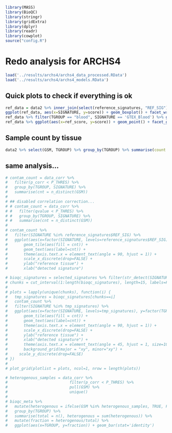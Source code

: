 ```r
library(MASS)
library(BioQC)
library(stringr)
library(gridExtra)
library(dplyr)
library(readr)
library(cowplot)
source("config.R")
```
# Redo analysis for ARCHS4

```r
load('../results/archs4/archs4_data_processed.RData')
load('../results/archs4/archs4_models.RData')
```

## Quick plots to check if everything is ok
```r
ref_data = data2 %>% inner_join(select(reference_signatures, "REF_SIG"), by=c("SIGNATURE"="REF_SIG"))
ggplot(ref_data, aes(x=SIGNATURE, y=score)) + geom_boxplot() + facet_wrap(~TGROUP) + theme(axis.text.x = element_text(angle = 45, hjust = 1))
ref_data %>% filter(TGROUP == "blood", SIGNATURE == 'GTEX_Blood') %>% ggplot(aes(x=score)) + geom_histogram()
ref_data %>% ggplot(aes(x=ref_score, y=score)) + geom_point() + facet_grid(REF_SIG ~ SIGNATURE, scales="free")
```

## Sample count by tissue
```r
data2 %>% select(GSM, TGROUP) %>% group_by(TGROUP) %>% summarise(count = n_distinct(GSM))
```


## same analysis...
```r
# contam_count = data_corr %>%
#   filter(p_corr < P_THRES) %>%
#   group_by(TGROUP, SIGNATURE) %>%
#   summarise(cnt = n_distinct(GSM))
#
# ## disabled correlation correction...
# # contam_count = data_corr %>%
# #   filter(qvalue < P_THRES) %>%
# #   group_by(TGROUP, SIGNATURE) %>%
# #   summarise(cnt = n_distinct(GSM))
#
# contam_count %>%
#   filter(SIGNATURE %in% reference_signatures$REF_SIG) %>%
#   ggplot(aes(x=factor(SIGNATURE, levels=reference_signatures$REF_SIG), y=TGROUP)) +
#       geom_tile(aes(fill = cnt)) +
#       geom_text(aes(label=cnt)) +
#       theme(axis.text.x = element_text(angle = 90, hjust = 1)) +
#       scale_x_discrete(drop=FALSE) +
#       ylab("reference tissue") +
#       xlab("detected signature")
```

```r
# bioqc_signatures = selected_signatures %>% filter(str_detect(SIGNATURE, 'BIOQC')) %>% pull("SIGNATURE")
# chunks = cut_interval(1:length(bioqc_signatures), length=15, labels=FALSE)
#
# plots = lapply(unique(chunks), function(i) {
#   tmp_signatures = bioqc_signatures[chunks==i]
#   contam_count %>%
#   filter(SIGNATURE %in% tmp_signatures) %>%
#   ggplot(aes(x=factor(SIGNATURE, levels=tmp_signatures), y=factor(TGROUP, levels=reference_signatures$TGROUP))) +
#       geom_tile(aes(fill = cnt)) +
#       geom_text(aes(label=cnt)) +
#       theme(axis.text.x = element_text(angle = 90, hjust = 1)) +
#       scale_x_discrete(drop=FALSE) +
#       ylab("reference tissue") +
#       xlab("detected signature") +
#       theme(axis.text.x = element_text(angle = 45, hjust = 1, size=10)) +
#       background_grid(major = "xy", minor="xy") +
#     scale_y_discrete(drop=FALSE)
# })
#
# plot_grid(plotlist = plots, ncol=1, nrow = length(plots))
```

```r
# heterogenous_samples = data_corr %>%
#                           filter(p_corr < P_THRES) %>%
#                           pull(GSM) %>%
#                           unique()
#
# bioqc_meta %>%
#   mutate(heterogenous = ifelse(GSM %in% heterogenous_samples, TRUE, FALSE)) %>%
#   group_by(TGROUP) %>%
#   summarise(total = n(), heterogenous = sum(heterogenous)) %>%
#   mutate(fraction = heterogenous/total) %>%
#   ggplot(aes(x=TGROUP, y=fraction)) + geom_bar(stat='identity')



```
